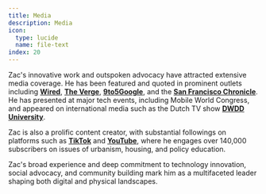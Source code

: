 ```yaml
---
title: Media
description: Media
icon:
  type: lucide
  name: file-text
index: 20
---
```


Zac's innovative work and outspoken advocacy have attracted extensive media coverage. He has been featured and quoted in prominent outlets including
[**Wired**](https://www.wired.com/2012/02/storyboard-hackathons/), [**The Verge**](https://www.theverge.com/google/2017/11/20/16681556/apple-swift-language-google-fuchsia-os-open-source), 
[**9to5Google**](https://9to5google.com/2018/04/13/fuchsia-friday-the-dream-team-behind-googles-new-os/), 
and the [**San Francisco Chronicle**](https://www.sfchronicle.com/bayarea/article/Ballot-battle-in-town-of-Alameda-pits-multiunit-15619564.php). 
He has presented at major tech events, including Mobile World Congress, and appeared on international media such as the Dutch TV show [**DWDD University**](https://www.imdb.com/name/nm7838510/).

Zac is also a prolific content creator, with substantial followings on platforms such as
[**TikTok**](https://tiktok.com/@YesInMyBackyard) and [**YouTube**](https://www.youtube.com/@YesInMyBackyard),
where he engages over 140,000 subscribers on issues of urbanism, housing, and policy education.

Zac's broad experience and deep commitment to technology innovation, social advocacy, and community
building mark him as a multifaceted leader shaping both digital and physical landscapes.
